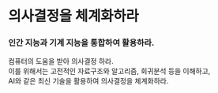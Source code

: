 # 의사결정을 체계화하라

### 인간 지능과 기계 지능을 통합하여 활용하라.

컴퓨터의 도움을 받아 의사결정 하라.\
이를 위해서는 고전적인 자료구조와 알고리즘, 회귀분석 등을 이해하고,\
AI와 같은 최신 기술을 활용하여 의사결정을 체계화하라.